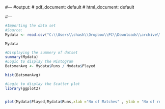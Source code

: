 #---
#output:
#  pdf_document: default
#  html_document: default

#---
```{r}
#Importing the data set
#Source:
Mydata <- read.csv("C:\\Users\\shash\\Dropbox\\PC\\Downloads\\archive\\batsman data.csv")

Mydata

#Displaying the summery of datset
summary(Mydata)
#Logic to display the Histogram 
BatsmanAvg <- Mydata$Runs / Mydata$Played

hist(BatsmanAvg)
```
```{r}
#Logic to display the Scatter plot 
library(ggplot2)


plot(Mydata$Played,Mydata$Runs,xlab ="No of Matches" , ylab = "No of runs")
```


